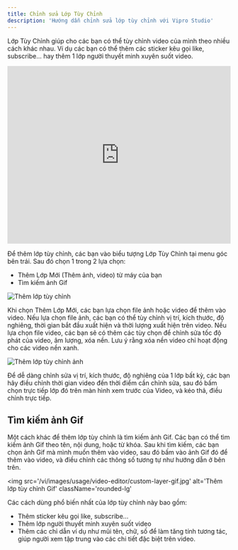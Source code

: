 ```yaml
---
title: Chỉnh sửa Lớp Tùy Chỉnh
description: 'Hướng dẫn chỉnh sửa lớp tùy chỉnh với Vipro Studio'
---
```


Lớp Tùy Chỉnh giúp cho các bạn có thể tùy chỉnh video của mình theo nhiều cách khác nhau. Ví dụ các bạn có thể thêm các sticker kêu gọi like, subscribe... hay thêm 1 lớp người thuyết minh xuyên suốt video.

<iframe
  src='https://www.youtube.com/embed/kNGW03SU4ww'
  width='100%'
  height='400'
  frameBorder='0'
  allowFullScreen
></iframe>

Để thêm lớp tùy chỉnh, các bạn vào biểu tượng Lớp Tùy Chỉnh tại menu góc bên trái. Sau đó chọn 1 trong 2 lựa chọn:

- Thêm Lớp Mới (Thêm ảnh, video) từ máy của bạn
- Tìm kiếm ảnh Gif

<img
  src='/vi/images/usage/video-editor/custom-layer-add.jpg'
  alt='Thêm lớp tùy chỉnh'
  className='rounded-lg'
/>

Khi chọn Thêm Lớp Mới, các bạn lựa chọn file ảnh hoặc video để thêm vào video. Nếu lựa chọn file ảnh, các bạn có thể tùy chỉnh vị trí, kích thước, độ nghiêng, thời gian bắt đầu xuất hiện và thời lượng xuất hiện trên video.
Nếu lựa chọn file video, các bạn sẽ có thêm các tùy chọn để chỉnh sửa tốc độ phát của video, âm lượng, xóa nền. Lưu ý rằng xóa nền video chỉ hoạt động cho các video nền xanh.

<img
  src='/vi/images/usage/video-editor/custom-layer-add-image.jpg'
  alt='Thêm lớp tùy chỉnh ảnh'
  className='rounded-lg'
/>

Để dễ dàng chỉnh sửa vị trí, kích thước, độ nghiêng của 1 lớp bất kỳ, các bạn hãy điều chỉnh thời gian video đến thời điểm cần chỉnh sửa, sau đó bấm chọn trực tiếp lớp đó trên màn hình xem trước của Video, và kéo thả, điều chỉnh trực tiếp.

## Tìm kiếm ảnh Gif

Một cách khác để thêm lớp tùy chỉnh là tìm kiếm ảnh Gif. Các bạn có thể tìm kiếm ảnh Gif theo tên, nội dung, hoặc từ khóa. Sau khi tìm kiếm, các bạn chọn ảnh Gif mà mình muốn thêm vào video, sau đó bấm vào ảnh Gif đó để thêm vào video, và điều chỉnh các thông số tương tự như hướng dẫn ở bên trên.

<img
  src='/vi/images/usage/video-editor/custom-layer-gif.jpg'
  alt='Thêm lớp tùy chỉnh Gif'
  className='rounded-lg'

Các cách dùng phổ biến nhất của lớp tùy chỉnh này bao gồm:

- Thêm sticker kêu gọi like, subscribe...
- Thêm lớp người thuyết minh xuyên suốt video
- Thêm các chỉ dẫn ví dụ như mũi tên, chữ, số để làm tăng tính tương tác, giúp người xem tập trung vào các chi tiết đặc biệt trên video.
